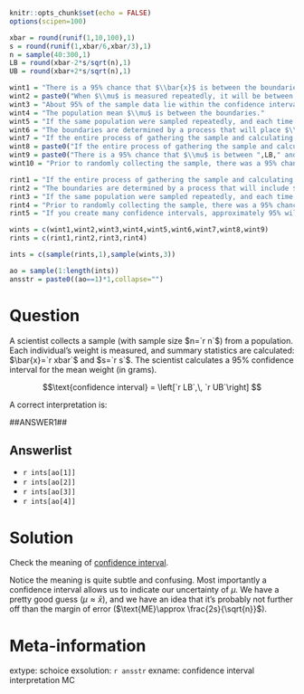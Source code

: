 ```r
knitr::opts_chunk$set(echo = FALSE)
options(scipen=100)

xbar = round(runif(1,10,100),1)
s = round(runif(1,xbar/6,xbar/3),1)
n = sample(40:300,1)
LB = round(xbar-2*s/sqrt(n),1)
UB = round(xbar+2*s/sqrt(n),1)

wint1 = "There is a 95% chance that $\\bar{x}$ is between the boundaries."
wint2 = paste0("When $\\mu$ is measured repeatedly, it will be between these boundaries (",LB," and ",UB,") approximately 95% of the time.",collapse="")
wint3 = "About 95% of the sample data lie within the confidence interval."
wint4 = "The population mean $\\mu$ is between the boundaries."
wint5 = "If the same population were sampled repeatedly, and each time a confidence interval was calculated, then the sample mean will be between the boundaries approximately 95% of the time."
wint6 = "The boundaries are determined by a process that will place $\\bar{x}$ between the boundaries 95% of the time."
wint7 = "If the entire process of gathering the sample and calculating the confidence interval is repeated, there is a 95% chance that $\\bar{x}$ will be between the new boundaries."
wint8 = paste0("If the entire process of gathering the sample and calculating the confidence interval is repeated, there is a 95% chance the new sample mean will be between ",LB," and ",UB,".",collapse="")
wint9 = paste0("There is a 95% chance that $\\mu$ is between ",LB," and ",UB,". (Hint: this is wrong, but the reasoning is [super subtle and slightly controversial](https://en.wikipedia.org/wiki/Foundations_of_statistics#Bayesian_inference_versus_frequentist_inference).)",collapse="")
wint10 = "Prior to randomly collecting the sample, there was a 95% chance the (yet-to-be-determined) confidence interval would contain $\\bar{x}$."

rint1 = "If the entire process of gathering the sample and calculating the confidence interval is repeated, there is a 95% chance that $\\mu$ will be between the new boundaries."
rint2 = "The boundaries are determined by a process that will include $\\mu$ between the boundaries 95% of the time."
rint3 = "If the same population were sampled repeatedly, and each time a confidence interval was calculated, then the population mean will be between the boundaries approximately 95% of the time."
rint4 = "Prior to randomly collecting the sample, there was a 95% chance the (yet-to-be-determined) confidence interval would contain $\\mu$."
rint5 = "If you create many confidence intervals, approximately 95% will contain their true population mean."

wints = c(wint1,wint2,wint3,wint4,wint5,wint6,wint7,wint8,wint9)
rints = c(rint1,rint2,rint3,rint4)

ints = c(sample(rints,1),sample(wints,3))

ao = sample(1:length(ints))
ansstr = paste0((ao==1)*1,collapse="")

```

Question
========

A scientist collects a sample (with sample size $n=`r n`$) from a population. Each individual's weight is measured, and summary statistics are calculated: $\bar{x}=`r xbar`$ and $s=`r s`$. The scientist calculates a 95% confidence interval for the mean weight (in grams).

$$\text{confidence interval} = \left[`r LB`,\, `r UB`\right] $$

A correct interpretation is:

##ANSWER1##


Answerlist
--------
* `r ints[ao[1]]`
* `r ints[ao[2]]`
* `r ints[ao[3]]`
* `r ints[ao[4]]`


Solution
========

Check the meaning of [confidence interval](https://en.wikipedia.org/wiki/Confidence_interval){target="_blank"}.

Notice the meaning is quite subtle and confusing. Most importantly a confidence interval allows us to indicate our uncertainty of $\mu$. We have a pretty good guess ($\mu \approx \bar{x}$), and we have an idea that it's probably not further off than the margin of error ($\text{ME}\approx \frac{2s}{\sqrt{n}}$).


Meta-information
================
extype: schoice
exsolution: `r ansstr`
exname: confidence interval interpretation MC
